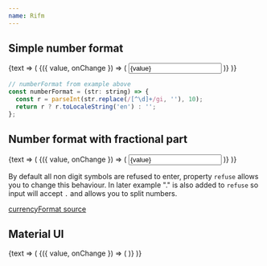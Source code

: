 ```yaml
---
name: Rifm
---
```





## Simple number format

<Playground>
  <Value initial={''}>
    {text => (
      <Rifm
        value={text.value}
        onChange={text.set}
        format={numberFormat}
      >
        {({ value, onChange }) => (
          <input value={value} onChange={onChange} className={css({textAlign:"right"})}/>
        )}
      </Rifm>
    )}
  </Value>
</Playground>


```javascript
// numberFormat from example above
const numberFormat = (str: string) => {
  const r = parseInt(str.replace(/[^\d]+/gi, ''), 10);
  return r ? r.toLocaleString('en') : '';
};

```


## Number format with fractional part

<Playground>
  <Value initial={''}>
    {text => (
      <Rifm
        refuse={/[^\d.]/ig}
        value={text.value}
        onChange={text.set}
        format={currencyFormat}
      >
        {({ value, onChange }) => (
          <input value={value} onChange={onChange} className={css({textAlign:"right"})}/>
        )}
      </Rifm>
    )}
  </Value>
</Playground>

By default all non digit symbols are refused to enter,
property `refuse` allows you to change this behaviour.
In later example "." is also added to `refuse` so input will accept `.` and allows you to split numbers.

[currencyFormat source](./docs/format.js)


## Material UI

<Playground>
  <Value initial={''}>
    {text => (
      <Rifm
        refuse={/[^\d.]/ig}
        value={text.value}
        onChange={text.set}
        format={currencyFormat}
      >
        {({ value, onChange }) => (
          <TextField value={value} onChange={onChange} className={css({input: {textAlign:"right"}})}/>
        )}
      </Rifm>
    )}
  </Value>
</Playground>
